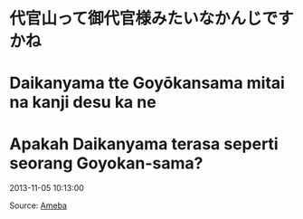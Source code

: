 # 代官山って御代官様みたいなかんじですかね
# Daikanyama tte Goyōkansama mitai na kanji desu ka ne
# Apakah Daikanyama terasa seperti seorang Goyokan-sama?

2013-11-05 10:13:00

Source: [Ameba](https://ameblo.jp/arihara6/amemberentry-11670554750.html)